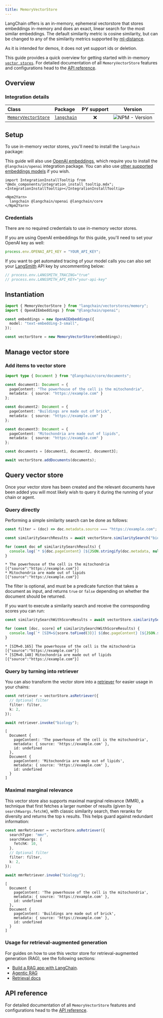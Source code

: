 ```yaml
---
title: MemoryVectorStore
---
```


LangChain offers is an in-memory, ephemeral vectorstore that stores embeddings in-memory and does an exact, linear search for the most similar embeddings. The default similarity metric is cosine similarity, but can be changed to any of the similarity metrics supported by [ml-distance](https://mljs.github.io/distance/modules/similarity.html).

As it is intended for demos, it does not yet support ids or deletion.

This guide provides a quick overview for getting started with in-memory [`vector stores`](/oss/integrations/vectorstores). For detailed documentation of all `MemoryVectorStore` features and configurations head to the [API reference](https://api.js.langchain.com/classes/langchain.vectorstores_memory.MemoryVectorStore.html).

## Overview

### Integration details

| Class | Package | PY support |  Version |
| :--- | :--- | :---: | :---: |
| [`MemoryVectorStore`](https://api.js.langchain.com/classes/langchain.vectorstores_memory.MemoryVectorStore.html) | [`langchain`](https://www.npmjs.com/package/langchain) | ❌ |  ![NPM - Version](https://img.shields.io/npm/v/langchain?style=flat-square&label=%20&) |

## Setup

To use in-memory vector stores, you'll need to install the `langchain` package:

This guide will also use [OpenAI embeddings](/oss/integrations/text_embedding/openai), which require you to install the `@langchain/openai` integration package. You can also use [other supported embeddings models](/oss/integrations/text_embedding) if you wish.

```{=mdx}
import IntegrationInstallTooltip from "@mdx_components/integration_install_tooltip.mdx";
<IntegrationInstallTooltip></IntegrationInstallTooltip>

<Npm2Yarn>
  langchain @langchain/openai @langchain/core
</Npm2Yarn>
```

### Credentials

There are no required credentials to use in-memory vector stores.

If you are using OpenAI embeddings for this guide, you'll need to set your OpenAI key as well:

```typescript
process.env.OPENAI_API_KEY = "YOUR_API_KEY";
```

If you want to get automated tracing of your model calls you can also set your [LangSmith](https://docs.smith.langchain.com/) API key by uncommenting below:

```typescript
// process.env.LANGSMITH_TRACING="true"
// process.env.LANGSMITH_API_KEY="your-api-key"
```

## Instantiation

```typescript
import { MemoryVectorStore } from "langchain/vectorstores/memory";
import { OpenAIEmbeddings } from "@langchain/openai";

const embeddings = new OpenAIEmbeddings({
  model: "text-embedding-3-small",
});

const vectorStore = new MemoryVectorStore(embeddings);
```

## Manage vector store

### Add items to vector store

```typescript
import type { Document } from "@langchain/core/documents";

const document1: Document = {
  pageContent: "The powerhouse of the cell is the mitochondria",
  metadata: { source: "https://example.com" }
};

const document2: Document = {
  pageContent: "Buildings are made out of brick",
  metadata: { source: "https://example.com" }
};

const document3: Document = {
  pageContent: "Mitochondria are made out of lipids",
  metadata: { source: "https://example.com" }
};

const documents = [document1, document2, document3];

await vectorStore.addDocuments(documents);
```

## Query vector store

Once your vector store has been created and the relevant documents have been added you will most likely wish to query it during the running of your chain or agent.

### Query directly

Performing a simple similarity search can be done as follows:

```typescript
const filter = (doc) => doc.metadata.source === "https://example.com";

const similaritySearchResults = await vectorStore.similaritySearch("biology", 2, filter)

for (const doc of similaritySearchResults) {
  console.log(`* ${doc.pageContent} [${JSON.stringify(doc.metadata, null)}]`);
}
```

```output
* The powerhouse of the cell is the mitochondria [{"source":"https://example.com"}]
* Mitochondria are made out of lipids [{"source":"https://example.com"}]
```

The filter is optional, and must be a predicate function that takes a document as input, and returns `true` or `false` depending on whether the document should be returned.

If you want to execute a similarity search and receive the corresponding scores you can run:

```typescript
const similaritySearchWithScoreResults = await vectorStore.similaritySearchWithScore("biology", 2, filter)

for (const [doc, score] of similaritySearchWithScoreResults) {
  console.log(`* [SIM=${score.toFixed(3)}] ${doc.pageContent} [${JSON.stringify(doc.metadata)}]`);
}
```

```output
* [SIM=0.165] The powerhouse of the cell is the mitochondria [{"source":"https://example.com"}]
* [SIM=0.148] Mitochondria are made out of lipids [{"source":"https://example.com"}]
```

### Query by turning into retriever

You can also transform the vector store into a [retriever](/oss/langchain/retrieval) for easier usage in your chains:

```typescript
const retriever = vectorStore.asRetriever({
  // Optional filter
  filter: filter,
  k: 2,
});

await retriever.invoke("biology");
```

```output
[
  Document {
    pageContent: 'The powerhouse of the cell is the mitochondria',
    metadata: { source: 'https://example.com' },
    id: undefined
  },
  Document {
    pageContent: 'Mitochondria are made out of lipids',
    metadata: { source: 'https://example.com' },
    id: undefined
  }
]
```

### Maximal marginal relevance

This vector store also supports maximal marginal relevance (MMR), a technique that first fetches a larger number of results (given by `searchKwargs.fetchK`), with classic similarity search, then reranks for diversity and returns the top `k` results. This helps guard against redundant information:

```typescript
const mmrRetriever = vectorStore.asRetriever({
  searchType: "mmr",
  searchKwargs: {
    fetchK: 10,
  },
  // Optional filter
  filter: filter,
  k: 2,
});

await mmrRetriever.invoke("biology");
```

```output
[
  Document {
    pageContent: 'The powerhouse of the cell is the mitochondria',
    metadata: { source: 'https://example.com' },
    id: undefined
  },
  Document {
    pageContent: 'Buildings are made out of brick',
    metadata: { source: 'https://example.com' },
    id: undefined
  }
]
```

### Usage for retrieval-augmented generation

For guides on how to use this vector store for retrieval-augmented generation (RAG), see the following sections:

- [Build a RAG app with LangChain](/oss/langchain/rag).
- [Agentic RAG](/oss/langgraph/agentic-rag)
- [Retrieval docs](/oss/langchain/retrieval)

## API reference

For detailed documentation of all `MemoryVectorStore` features and configurations head to the [API reference](https://api.js.langchain.com/classes/langchain.vectorstores_memory.MemoryVectorStore.html).
